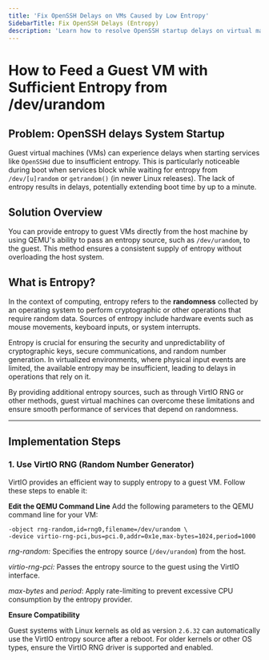 ```yaml
---
title: 'Fix OpenSSH Delays on VMs Caused by Low Entropy'
SidebarTitle: Fix OpenSSH Delays (Entropy)
description: 'Learn how to resolve OpenSSH startup delays on virtual machines by feeding entropy from the host system using VirtIO RNG or other methods. Improve VM performance easily!'
---
```


# How to Feed a Guest VM with Sufficient Entropy from /dev/urandom

## Problem: OpenSSH delays System Startup

Guest virtual machines (VMs) can experience delays when starting services like `OpenSSHd` due to insufficient entropy. This is particularly noticeable during boot when services block while waiting for entropy from `/dev/[u]random` or `getrandom()` (in newer Linux releases). The lack of entropy results in delays, potentially extending boot time by up to a minute.

## Solution Overview

You can provide entropy to guest VMs directly from the host machine by using QEMU's ability to pass an entropy source, such as `/dev/urandom`, to the guest. This method ensures a consistent supply of entropy without overloading the host system.

## What is Entropy?

In the context of computing, entropy refers to the **randomness** collected by an operating system to perform cryptographic or other operations that require random data. Sources of entropy include hardware events such as mouse movements, keyboard inputs, or system interrupts.

Entropy is crucial for ensuring the security and unpredictability of cryptographic keys, secure communications, and random number generation. In virtualized environments, where physical input events are limited, the available entropy may be insufficient, leading to delays in operations that rely on it.

By providing additional entropy sources, such as through VirtIO RNG or other methods, guest virtual machines can overcome these limitations and ensure smooth performance of services that depend on randomness.

***

## Implementation Steps

### 1. Use VirtIO RNG (Random Number Generator)

VirtIO provides an efficient way to supply entropy to a guest VM. Follow these steps to enable it:

**Edit the QEMU Command Line**
Add the following parameters to the QEMU command line for your VM:

```
-object rng-random,id=rng0,filename=/dev/urandom \
-device virtio-rng-pci,bus=pci.0,addr=0x1e,max-bytes=1024,period=1000
```

*rng-random:* Specifies the entropy source (`/dev/urandom`) from the host.

*virtio-rng-pci:* Passes the entropy source to the guest using the VirtIO interface.

*max-bytes* and *period*: Apply rate-limiting to prevent excessive CPU consumption by the entropy provider.

**Ensure Compatibility**

Guest systems with Linux kernels as old as version `2.6.32` can automatically use the VirtIO entropy source after a reboot. For older kernels or other OS types, ensure the VirtIO RNG driver is supported and enabled.
